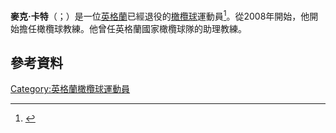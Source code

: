 '''麥克·卡特'''（{{lang-en|Mike Catt}}；{{bd|1971年|9月17日}}）是一位[[英格蘭|英格蘭]]已經退役的[[橄欖球|橄欖球]]運動員<ref>{{cite web|url=http://news.bbc.co.uk/sport1/hi/rugby_union/english/3676361.stm |title=Exiles win Catt chase |publisher=BBC News |date=5 May 2004 |accessdate=4 September 2011}}</ref>。從2008年開始，他開始擔任橄欖球教練。他曾任英格蘭國家橄欖球隊的助理教練。
==參考資料==
{{Reflist}}
[[Category:英格蘭橄欖球運動員|Category:英格蘭橄欖球運動員]]